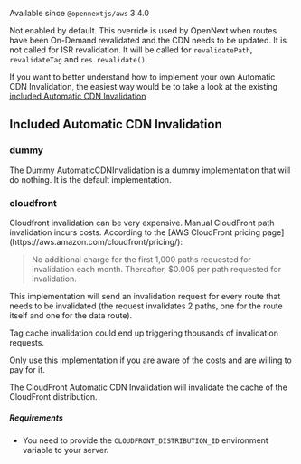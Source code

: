 
Available since `@opennextjs/aws` 3.4.0

Not enabled by default. This override is used by OpenNext when routes have been On-Demand revalidated and the CDN needs to be updated. It is not called for ISR revalidation.
It will be called for `revalidatePath`, `revalidateTag` and `res.revalidate()`.

If you want to better understand how to implement your own Automatic CDN Invalidation, the easiest way would be to take a look at the existing [included Automatic CDN Invalidation](https://github.com/opennextjs/opennextjs-aws/tree/main/packages/open-next/src/overrides/cdnInvalidation)

## Included Automatic CDN Invalidation

### dummy

The Dummy AutomaticCDNInvalidation is a dummy implementation that will do nothing. It is the default implementation.

### cloudfront

<Callout type='warning'>
Cloudfront invalidation can be very expensive. Manual CloudFront path invalidation incurs costs. According to the [AWS CloudFront pricing page](https://aws.amazon.com/cloudfront/pricing/):

> No additional charge for the first 1,000 paths requested for invalidation each month. Thereafter, $0.005 per path requested for invalidation.

This implementation will send an invalidation request for every route that needs to be invalidated (the request invalidates 2 paths, one for the route itself and one for the data route).

Tag cache invalidation could end up triggering thousands of invalidation requests.

Only use this implementation if you are aware of the costs and are willing to pay for it.
</Callout>

The CloudFront Automatic CDN Invalidation will invalidate the cache of the CloudFront distribution.

##### Requirements

- You need to provide the `CLOUDFRONT_DISTRIBUTION_ID` environment variable to your server.